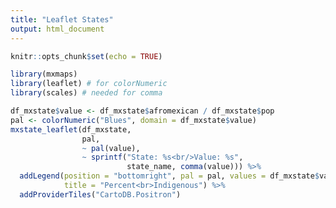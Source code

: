```yaml
---
title: "Leaflet States"
output: html_document
---
```


```r
knitr::opts_chunk$set(echo = TRUE)
```

```r
library(mxmaps)
library(leaflet) # for colorNumeric
library(scales) # needed for comma

df_mxstate$value <- df_mxstate$afromexican / df_mxstate$pop
pal <- colorNumeric("Blues", domain = df_mxstate$value)
mxstate_leaflet(df_mxstate,
                pal,
                ~ pal(value),
                ~ sprintf("State: %s<br/>Value: %s",
                          state_name, comma(value))) %>%
  addLegend(position = "bottomright", pal = pal, values = df_mxstate$value,
            title = "Percent<br>Indigenous") %>%
  addProviderTiles("CartoDB.Positron")
```